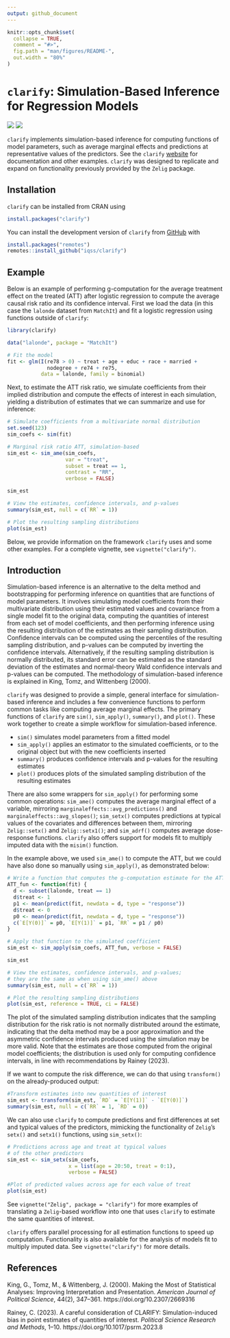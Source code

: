 ```yaml
---
output: github_document
---
```


<!-- README.md is generated from README.Rmd. Please edit that file -->

```r
knitr::opts_chunk$set(
  collapse = TRUE,
  comment = "#>",
  fig.path = "man/figures/README-",
  out.width = "80%"
)
```

# `clarify`: Simulation-Based Inference for Regression Models

<!-- badges: start -->
[![](https://r-pkg.org/badges/version/clarify)](https://cran.rstudio.com/package=clarify)
[![](https://cranlogs.r-pkg.org/badges/clarify)](https://cran.rstudio.com/package=clarify)
<!-- badges: end -->

`clarify` implements simulation-based inference for computing functions of model parameters, such as average marginal effects and predictions at representative values of the predictors. See the `clarify` [website](https://iqss.github.io/clarify/) for documentation and other examples. `clarify` was designed to replicate and expand on functionality previously provided by the `Zelig` package.

## Installation

`clarify` can be installed from CRAN using

```r
install.packages("clarify")
```

You can install the development version of `clarify` from [GitHub](https://github.com/iqss/clarify) with

```r
install.packages("remotes")
remotes::install_github("iqss/clarify")
```

## Example

Below is an example of performing g-computation for the average treatment effect on the treated (ATT) after logistic regression to compute the average causal risk ratio and its confidence interval. First we load the data (in this case the `lalonde` dataset from `MatchIt`) and fit a logistic regression using functions outside of `clarify`:

```r
library(clarify)

data("lalonde", package = "MatchIt")

# Fit the model
fit <- glm(I(re78 > 0) ~ treat + age + educ + race + married +
             nodegree + re74 + re75,
           data = lalonde, family = binomial)
```

Next, to estimate the ATT risk ratio, we simulate coefficients from their implied distribution and compute the effects of interest in each simulation, yielding a distribution of estimates that we can summarize and use for inference:

```r
# Simulate coefficients from a multivariate normal distribution
set.seed(123)
sim_coefs <- sim(fit)

# Marginal risk ratio ATT, simulation-based
sim_est <- sim_ame(sim_coefs,
                   var = "treat",
                   subset = treat == 1,
                   contrast = "RR",
                   verbose = FALSE)

sim_est

# View the estimates, confidence intervals, and p-values
summary(sim_est, null = c(`RR` = 1))

# Plot the resulting sampling distributions
plot(sim_est)
```

Below, we provide information on the framework `clarify` uses and some other examples. For a complete vignette, see `vignette("clarify")`.

## Introduction

Simulation-based inference is an alternative to the delta method and bootstrapping for performing inference on quantities that are functions of model parameters. It involves simulating model coefficients from their multivariate distribution using their estimated values and covariance from a single model fit to the original data, computing the quantities of interest from each set of model coefficients, and then performing inference using the resulting distribution of the estimates as their sampling distribution. Confidence intervals can be computed using the percentiles of the resulting sampling distribution, and p-values can be computed by inverting the confidence intervals. Alternatively, if the resulting sampling distribution is normally distributed, its standard error can be estimated as the standard deviation of the estimates and normal-theory Wald confidence intervals and p-values can be computed. The methodology of simulation-based inference is explained in King, Tomz, and Wittenberg (2000).

`clarify` was designed to provide a simple, general interface for simulation-based inference and includes a few convenience functions to perform common tasks like computing average marginal effects. The primary functions of `clarify` are `sim()`, `sim_apply()`, `summary()`, and `plot()`. These work together to create a simple workflow for simulation-based inference.

* `sim()` simulates model parameters from a fitted model
* `sim_apply()` applies an estimator to the simulated coefficients, or to the original object but with the new coefficients inserted
* `summary()` produces confidence intervals and p-values for the resulting estimates
* `plot()` produces plots of the simulated sampling distribution of the resulting estimates

There are also some wrappers for `sim_apply()` for performing some common operations: `sim_ame()` computes the average marginal effect of a variable, mirroring `marginaleffects::avg_predictions()` and `marginaleffects::avg_slopes()`; `sim_setx()` computes predictions at typical values of the covariates and differences between them, mirroring `Zelig::setx()` and `Zelig::setx1()`; and `sim_adrf()` computes average dose-response functions. `clarify` also offers support for models fit to multiply imputed data with the `misim()` function.

In the example above, we used `sim_ame()` to compute the ATT, but we could have also done so manually using `sim_apply()`, as demonstrated below:

```r
# Write a function that computes the g-computation estimate for the ATT
ATT_fun <- function(fit) {
  d <- subset(lalonde, treat == 1)
  d$treat <- 1
  p1 <- mean(predict(fit, newdata = d, type = "response"))
  d$treat <- 0
  p0 <- mean(predict(fit, newdata = d, type = "response"))
  c(`E[Y(0)]` = p0, `E[Y(1)]` = p1, `RR` = p1 / p0)
}

# Apply that function to the simulated coefficient
sim_est <- sim_apply(sim_coefs, ATT_fun, verbose = FALSE)

sim_est

# View the estimates, confidence intervals, and p-values;
# they are the same as when using sim_ame() above
summary(sim_est, null = c(`RR` = 1))

# Plot the resulting sampling distributions
plot(sim_est, reference = TRUE, ci = FALSE)
```

The plot of the simulated sampling distribution indicates that the sampling distribution for the risk ratio is not normally distributed around the estimate, indicating that the delta method may be a poor approximation and the asymmetric confidence intervals produced using the simulation may be more valid. Note that the estimates are those computed from the original model coefficients; the distribution is used only for computing confidence intervals, in line with recommendations by Rainey (2023).

If we want to compute the risk difference, we can do that using `transform()` on the already-produced output:

```r
#Transform estimates into new quantities of interest
sim_est <- transform(sim_est, `RD` = `E[Y(1)]` - `E[Y(0)]`)
summary(sim_est, null = c(`RR` = 1, `RD` = 0))
```

We can also use `clarify` to compute predictions and first differences at set and typical values of the predictors, mimicking the functionality of `Zelig`'s `setx()` and `setx1()` functions, using `sim_setx()`:

```r
# Predictions across age and treat at typical values
# of the other predictors
sim_est <- sim_setx(sim_coefs,
                    x = list(age = 20:50, treat = 0:1),
                    verbose = FALSE)

#Plot of predicted values across age for each value of treat
plot(sim_est)
```

See `vignette("Zelig", package = "clarify")` for more examples of translating a `Zelig`-based workflow into one that uses `clarify` to estimate the same quantities of interest.

`clarify` offers parallel processing for all estimation functions to speed up computation. Functionality is also available for the analysis of models fit to multiply imputed data. See `vignette("clarify")` for more details.

## References

King, G., Tomz, M., & Wittenberg, J. (2000). Making the Most of Statistical Analyses: Improving Interpretation and Presentation. *American Journal of Political Science*, 44(2), 347–361. https://doi.org/10.2307/2669316

Rainey, C. (2023). A careful consideration of CLARIFY: Simulation-induced bias in point estimates of quantities of interest. *Political Science Research and Methods*, 1–10. https://doi.org/10.1017/psrm.2023.8

